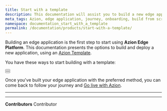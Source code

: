 ```yaml
---
title: Start with a template
description: This documentation will assist you to build a new edge application on Azion using templates.
meta_tags: Azion, edge application, journey, onboarding, build from scratch, domain, traffic
namespace: documentation_start_with_a_template
permalink: /documentation/products/start-with-a-template/
---
```



Building an edge application is the first step to start using **Azion Edge Platform**. This documentation presents the options to build and deploy a new application, using an [Azion Template](/en/documentation/products/marketplace/templates/).

You have these ways to start building with a template:

<Button href="/en/documentation/products/use-a-template-via-azion-console/" text="Via Azion Console" variant="secondary"> 

</Button>

<br />

<Button href="/en/documentation/products/azion-cli/create-application/" text="Via Azion CLI" variant="secondary"> 

</Button>

Once you've built your edge application with the preferred method, you can come back to follow your journey and [Go live with Azion](/en/documentation/products/go-live-with-azion/).

---



---


**Contributors** <ContributorList>Contributor</ContributorList>
